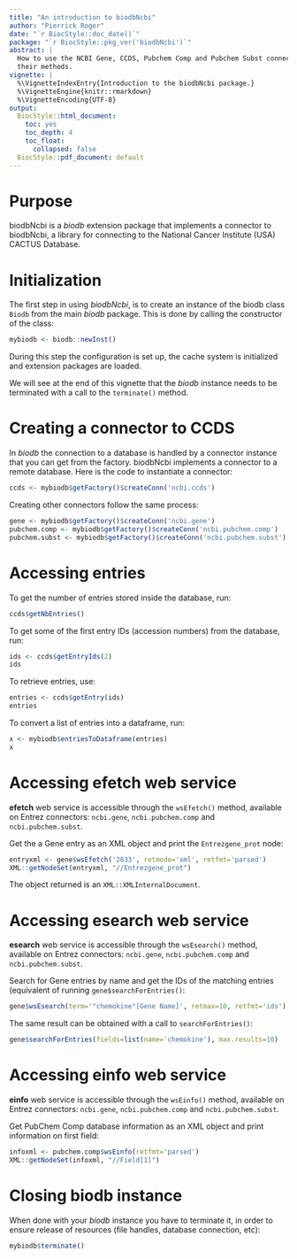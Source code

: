 ```yaml
---
title: "An introduction to biodbNcbi"
author: "Pierrick Roger"
date: "`r BiocStyle::doc_date()`"
package: "`r BiocStyle::pkg_ver('biodbNcbi')`"
abstract: |
  How to use the NCBI Gene, CCDS, Pubchem Comp and Pubchem Subst connectors and
  their methods.
vignette: |
  %\VignetteIndexEntry{Introduction to the biodbNcbi package.}
  %\VignetteEngine{knitr::rmarkdown}
  %\VignetteEncoding{UTF-8}
output:
  BiocStyle::html_document:
    toc: yes
    toc_depth: 4
    toc_float:
      collapsed: false
  BiocStyle::pdf_document: default
---
```


# Purpose

biodbNcbi is a *biodb* extension package that implements a connector to
biodbNcbi, a library for connecting to the National Cancer Institute (USA)
CACTUS Database.

# Initialization

The first step in using *biodbNcbi*, is to create an instance of the biodb
class `Biodb` from the main *biodb* package. This is done by calling the
constructor of the class:
```r
mybiodb <- biodb::newInst()
```
During this step the configuration is set up, the cache system is initialized
and extension packages are loaded.

We will see at the end of this vignette that the *biodb* instance needs to be
terminated with a call to the `terminate()` method.

# Creating a connector to CCDS

In *biodb* the connection to a database is handled by a connector instance that
you can get from the factory.
biodbNcbi implements a connector to a remote database.
Here is the code to instantiate a connector:
```r
ccds <- mybiodb$getFactory()$createConn('ncbi.ccds')
```

Creating other connectors follow the same process:
```r
gene <- mybiodb$getFactory()$createConn('ncbi.gene')
pubchem.comp <- mybiodb$getFactory()$createConn('ncbi.pubchem.comp')
pubchem.subst <- mybiodb$getFactory()$createConn('ncbi.pubchem.subst')
```

# Accessing entries

To get the number of entries stored inside the database, run:
```r
ccds$getNbEntries()
```

To get some of the first entry IDs (accession numbers) from the database, run:
```r
ids <- ccds$getEntryIds(2)
ids
```

To retrieve entries, use:
```r
entries <- ccds$getEntry(ids)
entries
```

To convert a list of entries into a dataframe, run:
```r
x <- mybiodb$entriesToDataframe(entries)
x
```

# Accessing efetch web service

**efetch** web service is accessible through the `wsEfetch()` method, available
on Entrez connectors: `ncbi.gene`, `ncbi.pubchem.comp` and `ncbi.pubchem.subst`.

Get the a Gene entry as an XML object and print the `Entrezgene_prot` node:
```r
entryxml <- gene$wsEfetch('2833', retmode='xml', retfmt='parsed')
XML::getNodeSet(entryxml, "//Entrezgene_prot")
```
The object returned is an `XML::XMLInternalDocument`.

# Accessing esearch web service

**esearch** web service is accessible through the `wsEsearch()` method,
available on Entrez connectors: `ncbi.gene`, `ncbi.pubchem.comp` and
`ncbi.pubchem.subst`.

Search for Gene entries by name and get the IDs of the matching entries
(equivalent of running `gene$searchForEntries()`:
```r
gene$wsEsearch(term='"chemokine"[Gene Name]', retmax=10, retfmt='ids')
```

The same result can be obtained with a call to `searchForEntries()`:
```r
gene$searchForEntries(fields=list(name='chemokine'), max.results=10)
```


# Accessing einfo web service

**einfo** web service is accessible through the `wsEinfo()` method, available
on Entrez connectors: `ncbi.gene`, `ncbi.pubchem.comp` and `ncbi.pubchem.subst`.

Get PubChem Comp database information as an XML object and print information on
first field:
```r
infoxml <- pubchem.comp$wsEinfo(retfmt='parsed')
XML::getNodeSet(infoxml, "//Field[1]")
```

# Closing biodb instance

When done with your *biodb* instance you have to terminate it, in order to
ensure release of resources (file handles, database connection, etc):
```r
mybiodb$terminate()
```
